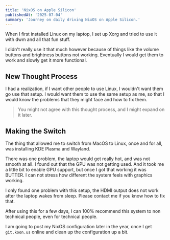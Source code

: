 ```yaml
---
title: 'NixOS on Apple Silicon'
publishedAt: '2025-07-04'
summary: 'Journey on daily driving NixOS on Apple Silicon.'
---
```


When I first installed Linux on my laptop, I set up Xorg and tried to use it with dwm and all that fun stuff.


I didn't really use it that much however because of things like the volume buttons and brightness buttons not working. Eventually I would get them to work and slowly get it more functional.


## New Thought Process

I had a realization, if I want other people to use Linux, I wouldn't want them go use that setup. I would want them to use the same setup as me, so that I would know the problems that they might face and how to fix them.

> You might not agree with this thought process, and I might expand on it later.

## Making the Switch

The thing that allowed me to switch from MacOS to Linux, once and for all, was installing KDE Plasma and Wayland.

There was one problem, the laptop would get really hot, and was not smooth at all. I found out that the GPU was not getting used. And it took me a little bit to enable GPU support, but once I got that working it was BUTTER. I can not stress how different the system feels with graphics working.

I only found one problem with this setup, the HDMI output does not work after the laptop wakes from sleep. Please contact me if you know how to fix that.

After using this for a few days, I can 100% recommend this system to non technical people, even for technical people.

I am going to post my NixOS configuration later in the year, once I get `git.koon.us` online and clean up the configuration up a bit.


